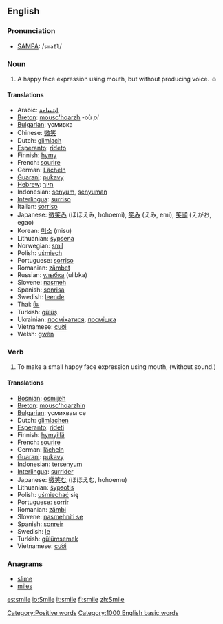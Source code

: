 ==English==

{{rank|afterwards|horses|wonder|706|smile|walk|places|simple}}

===Pronunciation===
*[[w:SAMPA|SAMPA]]: /<tt>smaIl</tt>/

===Noun===
{{en-noun-reg}}

# A happy face expression using mouth, but without producing voice. ☺

==== Translations ====
*Arabic: [[ابتسامة]]
*[[Breton]]: [[mousc'hoarzh]] {{m}} -où ''pl''
*[[Bulgarian]]: усмивка
*Chinese: [[微笑]]
*Dutch: [[glimlach]] {{m}}
*[[Esperanto]]: [[rideto]]
*Finnish: [[hymy]]
*French: [[sourire]] {{m}}
*German: [[Lächeln]] {{n}}
*[[Guarani]]: [[pukavy]]
*[[Hebrew]]: [[חיוך]]
*Indonesian: [[senyum]], [[senyum|senyuman]]
*[[Interlingua]]: [[surriso]]
*Italian: [[sorriso]] {{m}}
*Japanese: [[微笑み]] (ほほえみ, hohoemi), [[笑み]] (えみ, emi), [[笑顔]] (えがお, egao)
*Korean: [[미소]] (misu)
*Lithuanian: [[šypsena]]
*Norwegian: [[smil]] {{c}}
*Polish: [[uśmiech]] {{m}}
*Portuguese: [[sorriso]] {{m}}
*Romanian: [[zâmbet]] {{n}}
*Russian: [[улыбка]] (ulibka)
*Slovene: [[nasmeh]] {{m}}
*Spanish: [[sonrisa]] {{f}}
*Swedish: [[leende]] {{n}}
*Thai: [[ยิ้ม]]
*Turkish: [[gülüş]]
*Ukrainian: [[посміхатися]], [[посмішка]]
*Vietnamese: [[cười]]
*Welsh: [[gwên]]

=== Verb ===
{{en-infl-reg-other-e|smil|e}}
# To make a small happy face expression using mouth, (without sound.)

==== Translations ====
*[[Bosnian]]: [[osmijeh]]
*[[Breton]]: [[mousc'hoarzhin]]
*[[Bulgarian]]: усмихвам се 
*Dutch: [[glimlachen]]
*[[Esperanto]]: [[rideti]]
*Finnish: [[hymyillä]]
*French: [[sourire]]
*German: [[lächeln]]
*[[Guarani]]: [[pukavy]]
*Indonesian: [[senyum|tersenyum]]
*[[Interlingua]]: [[surrider]]
*Japanese: [[微笑む]] (ほほえむ, hohoemu)
*Lithuanian: [[šypsotis]]
*Polish: [[uśmiechać]] się
*Portuguese: [[sorrir]]
*Romanian: [[zâmbi]]
*Slovene: [[nasmehniti se]]
*Spanish: [[sonreir]]
*Swedish: [[le#Swedish|le]]
*Turkish: [[gülümsemek]]
*Vietnamese: [[cười]]

===Anagrams===
*[[slime]]
*[[miles]]

[[Category:Positive words]]
[[Category:1000 English basic words]]

[[es:smile]]
[[io:Smile]]
[[it:smile]]
[[fi:smile]]
[[zh:Smile]]